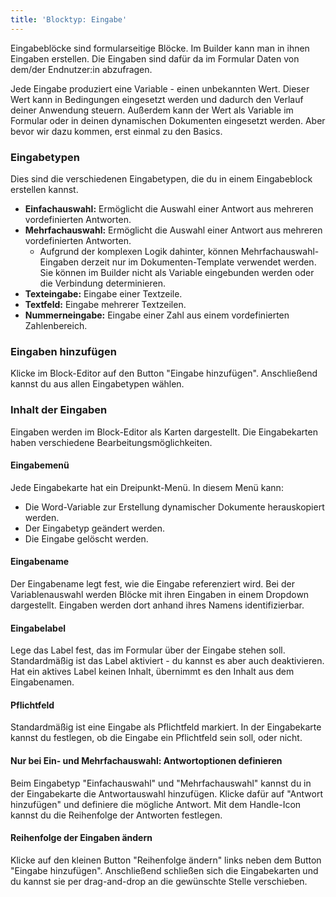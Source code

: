 ```yaml
---
title: 'Blocktyp: Eingabe'
---
```


Eingabeblöcke sind formularseitige Blöcke. Im Builder kann man in ihnen Eingaben erstellen. Die Eingaben sind dafür da im Formular Daten von dem/der Endnutzer\:in abzufragen.

Jede Eingabe produziert eine Variable - einen unbekannten Wert. Dieser Wert kann in Bedingungen eingesetzt werden und dadurch den Verlauf deiner Anwendung steuern. Außerdem kann der Wert als Variable im Formular oder in deinen dynamischen Dokumenten eingesetzt werden. Aber bevor wir dazu kommen, erst einmal zu den Basics.

### Eingabetypen

Dies sind die verschiedenen Eingabetypen, die du in einem Eingabeblock erstellen kannst.

* **Einfachauswahl:** Ermöglicht die Auswahl einer Antwort aus mehreren vordefinierten Antworten.
* **Mehrfachauswahl:** Ermöglicht die Auswahl einer Antwort aus mehreren vordefinierten Antworten.
  * Aufgrund der komplexen Logik dahinter, können Mehrfachauswahl-Eingaben derzeit nur im Dokumenten-Template verwendet werden. Sie können im Builder nicht als Variable eingebunden werden oder die Verbindung determinieren.
* **Texteingabe:** Eingabe einer Textzeile.
* **Textfeld:** Eingabe mehrerer Textzeilen.
* **Nummerneingabe:** Eingabe einer Zahl aus einem vordefinierten Zahlenbereich.

### Eingaben hinzufügen

Klicke im Block-Editor auf den Button "Eingabe hinzufügen". Anschließend kannst du aus allen Eingabetypen wählen.

### Inhalt der Eingaben

Eingaben werden im Block-Editor als Karten dargestellt. Die Eingabekarten haben verschiedene Bearbeitungsmöglichkeiten.

#### Eingabemenü

Jede Eingabekarte hat ein Dreipunkt-Menü. In diesem Menü kann:

* Die Word-Variable zur Erstellung dynamischer Dokumente herauskopiert werden.
* Der Eingabetyp geändert werden.
* Die Eingabe gelöscht werden.

#### Eingabename

Der Eingabename legt fest, wie die Eingabe referenziert wird. Bei der Variablenauswahl werden Blöcke mit ihren Eingaben in einem Dropdown dargestellt. Eingaben werden dort anhand ihres Namens identifizierbar.

#### Eingabelabel

Lege das Label fest, das im Formular über der Eingabe stehen soll. Standardmäßig ist das Label aktiviert - du kannst es aber auch deaktivieren. Hat ein aktives Label keinen Inhalt, übernimmt es den Inhalt aus dem Eingabenamen.

#### Pflichtfeld

Standardmäßig ist eine Eingabe als Pflichtfeld markiert. In der Eingabekarte kannst du festlegen, ob die Eingabe ein Pflichtfeld sein soll, oder nicht.

#### Nur bei Ein- und Mehrfachauswahl: Antwortoptionen definieren

Beim Eingabetyp "Einfachauswahl" und "Mehrfachauswahl" kannst du in der Eingabekarte die Antwortauswahl hinzufügen. Klicke dafür auf "Antwort hinzufügen" und definiere die mögliche Antwort. Mit dem Handle-Icon kannst du die Reihenfolge der Antworten festlegen.

#### Reihenfolge der Eingaben ändern

Klicke auf den kleinen Button "Reihenfolge ändern" links neben dem Button "Eingabe hinzufügen". Anschließend schließen sich die Eingabekarten und du kannst sie per drag-and-drop an die gewünschte Stelle verschieben.
